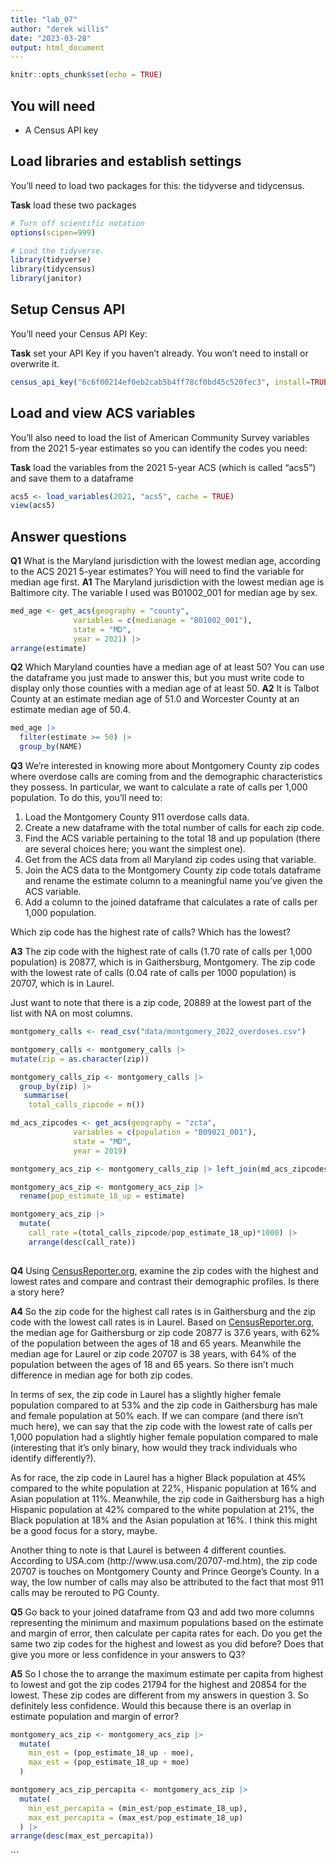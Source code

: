 ```yaml
---
title: "lab_07"
author: "derek willis"
date: "2023-03-28"
output: html_document
---
```


```r
knitr::opts_chunk$set(echo = TRUE)
```

## You will need

-   A Census API key

## Load libraries and establish settings

You'll need to load two packages for this: the tidyverse and tidycensus.

**Task** load these two packages

```r
# Turn off scientific notation
options(scipen=999)

# Load the tidyverse.
library(tidyverse)
library(tidycensus)
library(janitor)
```

## Setup Census API

You'll need your Census API Key:

**Task** set your API Key if you haven't already. You won't need to install or overwrite it.

```r
census_api_key("6c6f00214ef0eb2cab5b4ff78cf0bd45c520fec3", install=TRUE, overwrite=TRUE)
```

## Load and view ACS variables

You'll also need to load the list of American Community Survey variables from the 2021 5-year estimates so you can identify the codes you need:

**Task** load the variables from the 2021 5-year ACS (which is called "acs5") and save them to a dataframe

```r
acs5 <- load_variables(2021, "acs5", cache = TRUE) 
view(acs5)
```

## Answer questions

**Q1** What is the Maryland jurisdiction with the lowest median age, according to the ACS 2021 5-year estimates? You will need to find the variable for median age first. 
**A1** The Maryland jurisdiction with the lowest median age is Baltimore city. The variable I used was B01002_001 for median age by sex.

```r
med_age <- get_acs(geography = "county",
              variables = c(medianage = "B01002_001"),
              state = "MD",
              year = 2021) |> 
arrange(estimate)
```

**Q2** Which Maryland counties have a median age of at least 50? You can use the dataframe you just made to answer this, but you must write code to display only those counties with a median age of at least 50. 
**A2**  It is Talbot County at an estimate median age of 51.0 and Worcester County at an estimate median age of 50.4.

```r
med_age |> 
  filter(estimate >= 50) |> 
  group_by(NAME) 
```

**Q3** We're interested in knowing more about Montgomery County zip codes where overdose calls are coming from and the demographic characteristics they possess. In particular, we want to calculate a rate of calls per 1,000 population. To do this, you'll need to:

1. Load the Montgomery County 911 overdose calls data.
2. Create a new dataframe with the total number of calls for each zip code.
3. Find the ACS variable pertaining to the total 18 and up population (there are several choices here; you want the simplest one).
4. Get from the ACS data from all Maryland zip codes using that variable.
5. Join the ACS data to the Montgomery County zip code totals dataframe and rename the estimate column to a meaningful name you've given the ACS variable.
6. Add a column to the joined dataframe that calculates a rate of calls per 1,000 population.

Which zip code has the highest rate of calls? Which has the lowest?

**A3**  The zip code with the highest rate of calls (1.70 rate of calls per 1,000 population) is 20877, which is in Gaithersburg, Montgomery. The zip code with the lowest rate of calls (0.04 rate of calls per 1000 population) is 20707, which is in Laurel. 

Just want to note that there is a zip code, 20889 at the lowest part of the list with NA on most columns.
```r
montgomery_calls <- read_csv("data/montgomery_2022_overdoses.csv") 

montgomery_calls <- montgomery_calls |> 
mutate(zip = as.character(zip))

montgomery_calls_zip <- montgomery_calls |> 
  group_by(zip) |> 
   summarise(
    total_calls_zipcode = n())

md_acs_zipcodes <- get_acs(geography = "zcta",
              variables = c(population = "B09021_001"),
              state = "MD",
              year = 2019) 

montgomery_acs_zip <- montgomery_calls_zip |> left_join(md_acs_zipcodes, by = c('zip'='GEOID')) 

montgomery_acs_zip <- montgomery_acs_zip |> 
  rename(pop_estimate_18_up = estimate)

montgomery_acs_zip |> 
  mutate(
    call_rate =(total_calls_zipcode/pop_estimate_18_up)*1000) |> 
    arrange(desc(call_rate))
  
```

**Q4** Using [CensusReporter.org](https://censusreporter.org/), examine the zip codes with the highest and lowest rates and compare and contrast their demographic profiles. Is there a story here?

**A4** So the zip code for the highest call rates is in Gaithersburg and the zip code with the lowest call rates is in Laurel. Based on [CensusReporter.org](https://censusreporter.org/), the median age for Gaithersburg or zip code 20877 is 37.6 years, with 62% of the population between the ages of 18 and 65 years. Meanwhile the median age for Laurel or zip code 20707 is 38 years, with 64% of the population between the ages of 18 and 65 years. So there isn't much difference in median age for both zip codes. 

In terms of sex, the zip code in Laurel has a slightly higher female population compared to at 53% and the zip code in Gaithersburg has male and female population at 50% each. If we can compare (and there isn't much here), we can say that the zip code with the lowest rate of calls per 1,000 population had a slightly higher female population compared to male (interesting that it's only binary, how would they track individuals who identify differently?).

As for race, the zip code in Laurel has a higher Black population at 45% compared to the white population at 22%, Hispanic population at 16% and Asian population at 11%. Meanwhile, the zip code in Gaithersburg has a high Hispanic population at 42% compared to the white population at 21%, the Black population at 18% and the Asian population at 16%. I think this might be a good focus for a story, maybe.

Another thing to note is that Laurel is between 4 different counties. According to USA.com (http://www.usa.com/20707-md.htm), the zip code 20707 is touches on Montgomery County and Prince George's County. In a way, the low number of calls may also be attributed to the fact that most 911 calls may be rerouted to PG County.

**Q5** Go back to your joined dataframe from Q3 and add two more columns representing the minimum and maximum populations based on the estimate and margin of error, then calculate per capita rates for each. Do you get the same two zip codes for the highest and lowest as you did before? Does that give you more or less confidence in your answers to Q3?

**A5** So I chose the to arrange the maximum estimate per capita from highest to lowest and got the zip codes 21794 for the highest and 20854 for the lowest. These zip codes are different from my answers in question 3. So definitely less confidence. Would this because there is an overlap in estimate population and margin of error?

```r
montgomery_acs_zip <- montgomery_acs_zip |> 
  mutate(
    min_est = (pop_estimate_18_up - moe),
    max_est = (pop_estimate_18_up + moe)
  )

montgomery_acs_zip_percapita <- montgomery_acs_zip |> 
  mutate(
    min_est_percapita = (min_est/pop_estimate_18_up),
    max_est_percapita = (max_est/pop_estimate_18_up)
  ) |> 
arrange(desc(max_est_percapita))

```
```


